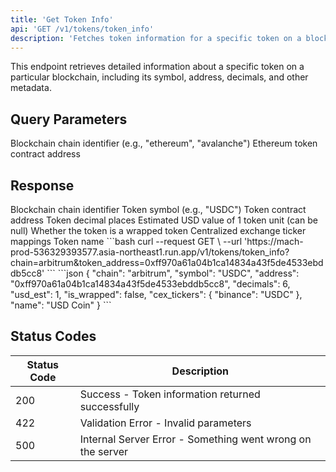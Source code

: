```yaml
---
title: 'Get Token Info'
api: 'GET /v1/tokens/token_info'
description: 'Fetches token information for a specific token on a blockchain'
---
```


This endpoint retrieves detailed information about a specific token on a particular blockchain, including its symbol, address, decimals, and other metadata.

## Query Parameters

<ParamField query="chain" type="string" required>
  Blockchain chain identifier (e.g., "ethereum", "avalanche")
</ParamField>

<ParamField query="token_address" type="string" required>
  Ethereum token contract address
</ParamField>

## Response

<ResponseField name="chain" type="string">
  Blockchain chain identifier
</ResponseField>

<ResponseField name="symbol" type="string">
  Token symbol (e.g., "USDC")
</ResponseField>

<ResponseField name="address" type="string">
  Token contract address
</ResponseField>

<ResponseField name="decimals" type="integer">
  Token decimal places
</ResponseField>

<ResponseField name="usd_est" type="number">
  Estimated USD value of 1 token unit (can be null)
</ResponseField>

<ResponseField name="is_wrapped" type="boolean">
  Whether the token is a wrapped token
</ResponseField>

<ResponseField name="cex_tickers" type="object">
  Centralized exchange ticker mappings
</ResponseField>

<ResponseField name="name" type="string">
  Token name
</ResponseField>

<RequestExample>
```bash
curl --request GET \
  --url 'https://mach-prod-536329393577.asia-northeast1.run.app/v1/tokens/token_info?chain=arbitrum&token_address=0xff970a61a04b1ca14834a43f5de4533ebddb5cc8'
```
</RequestExample>

<ResponseExample>
```json
{
  "chain": "arbitrum",
  "symbol": "USDC",
  "address": "0xff970a61a04b1ca14834a43f5de4533ebddb5cc8",
  "decimals": 6,
  "usd_est": 1,
  "is_wrapped": false,
  "cex_tickers": {
    "binance": "USDC"
  },
  "name": "USD Coin"
}
```
</ResponseExample>

## Status Codes

| Status Code | Description |
|-------------|-------------|
| 200 | Success - Token information returned successfully |
| 422 | Validation Error - Invalid parameters |
| 500 | Internal Server Error - Something went wrong on the server |
